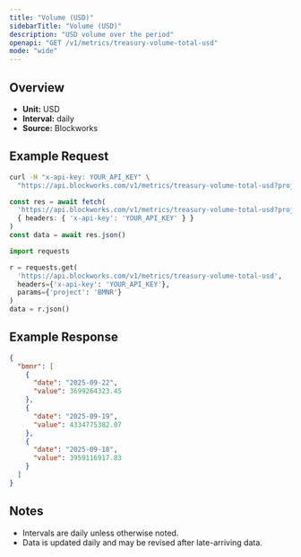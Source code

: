 ```yaml
---
title: "Volume (USD)"
sidebarTitle: "Volume (USD)"
description: "USD volume over the period"
openapi: "GET /v1/metrics/treasury-volume-total-usd"
mode: "wide"
---
```


## Overview

- **Unit:** USD
- **Interval:** daily
- **Source:** Blockworks

## Example Request

<CodeGroup>

```bash cURL
curl -H "x-api-key: YOUR_API_KEY" \
  "https://api.blockworks.com/v1/metrics/treasury-volume-total-usd?project=BMNR"
```

```typescript TypeScript
const res = await fetch(
  'https://api.blockworks.com/v1/metrics/treasury-volume-total-usd?project=BMNR',
  { headers: { 'x-api-key': 'YOUR_API_KEY' } }
)
const data = await res.json()
```

```python Python
import requests

r = requests.get(
  'https://api.blockworks.com/v1/metrics/treasury-volume-total-usd',
  headers={'x-api-key': 'YOUR_API_KEY'},
  params={'project': 'BMNR'}
)
data = r.json()
```

</CodeGroup>

## Example Response

```json
{
  "bmnr": [
    {
      "date": "2025-09-22",
      "value": 3699264323.45
    },
    {
      "date": "2025-09-19",
      "value": 4334775382.07
    },
    {
      "date": "2025-09-18",
      "value": 3959116917.83
    }
  ]
}
```

## Notes
- Intervals are daily unless otherwise noted.
- Data is updated daily and may be revised after late-arriving data.